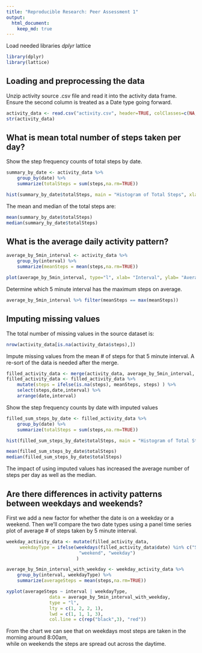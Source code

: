 ```yaml
---
title: "Reproducible Research: Peer Assessment 1"
output: 
  html_document:
    keep_md: true
---
```

  
Load needed libraries
*dplyr
*lattice
```r
library(dplyr)
library(lattice)
```
  
## Loading and preprocessing the data
Unzip activity source .csv file and read it into the activity data frame.  
Ensure the second column is treated as a Date type going forward.
```r
activity_data <- read.csv("activity.csv", header=TRUE, colClasses=c(NA,"Date",NA))
str(activity_data)
```
  
## What is mean total number of steps taken per day?
Show the step frequency counts of total steps by date.
```r
summary_by_date <- activity_data %>% 
    group_by(date) %>%
    summarize(totalSteps = sum(steps,na.rm=TRUE)) 

hist(summary_by_date$totalSteps, main = "Histogram of Total Steps", xlab="Total Steps", breaks=10)

```
  
The mean and median of the total steps are:
```r
mean(summary_by_date$totalSteps)
median(summary_by_date$totalSteps)
```
  
## What is the average daily activity pattern?
```r
average_by_5min_interval <- activity_data %>% 
    group_by(interval) %>%
    summarize(meanSteps = mean(steps,na.rm=TRUE)) 

plot(average_by_5min_interval, type="l", xlab= "Interval", ylab= "Average # of Steps", col="green" , lwd=2)
```
  
Determine which 5 minute interval has the maximum steps on average.
```r
average_by_5min_interval %>% filter(meanSteps == max(meanSteps))
```
  
## Imputing missing values  
  
The total number of missing values in the source dataset is:
```r
nrow(activity_data[is.na(activity_data$steps),])
```
  
Impute missing values from the mean # of steps for that 5 minute interval.
A re-sort of the data is needed after the merge.
```r
filled_activity_data <- merge(activity_data, average_by_5min_interval, by="interval")
filled_activity_data <- filled_activity_data %>% 
    mutate(steps = ifelse(is.na(steps), meanSteps, steps) ) %>% 
    select(steps,date,interval) %>%
    arrange(date,interval)
```
  
Show the step frequency counts by date with imputed values
```r
filled_sum_steps_by_date <- filled_activity_data %>% 
    group_by(date) %>%
    summarize(totalSteps = sum(steps,na.rm=TRUE)) 

hist(filled_sum_steps_by_date$totalSteps, main = "Histogram of Total Steps (Imputed)", xlab="Total Steps", breaks=10)
```
  
```r
mean(filled_sum_steps_by_date$totalSteps)
median(filled_sum_steps_by_date$totalSteps)
```
The impact of using imputed values has increased the average number of steps per day as well as the median. 
  
## Are there differences in activity patterns between weekdays and weekends?
First we add a new factor for whether the date is on a weekday or a weekend.
Then we'll compare the two date types using a panel time series plot of average # of steps taken by 5 minute interval.
```r
weekday_activity_data <- mutate(filled_activity_data, 
     weekdayType = ifelse(weekdays(filled_activity_data$date) %in% c("Saturday","Sunday"),
                           "weekend", "weekday")
                          )

average_by_5min_interval_with_weekday <- weekday_activity_data %>% 
    group_by(interval, weekdayType) %>%
    summarize(averageSteps = mean(steps,na.rm=TRUE)) 

xyplot(averageSteps ~ interval | weekdayType,
                data = average_by_5min_interval_with_weekday,
                type = "l",
                lty = c(1, 2, 2, 1),
                lwd = c(1, 1, 1, 3),
                col.line = c(rep("black",3), "red"))

```
  
From the chart we can see that on weekdays most steps are taken in the morning around 8:00am,  
while on weekends the steps are spread out across the daytime.

